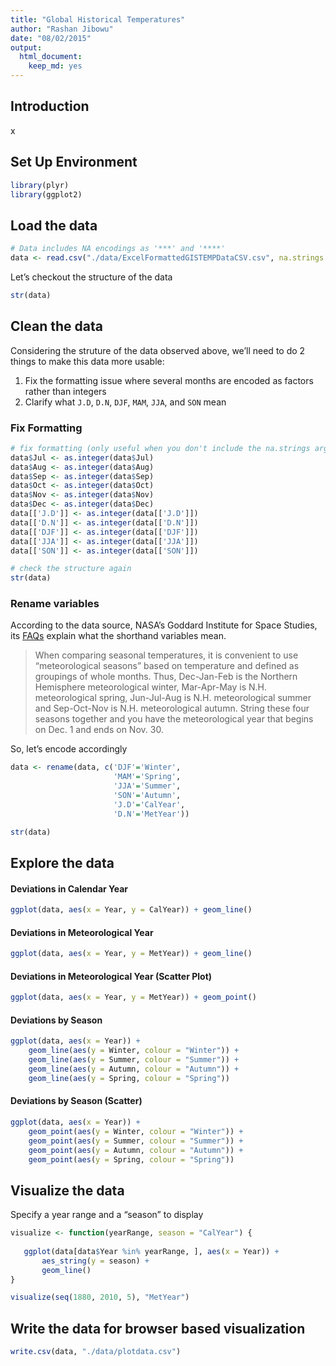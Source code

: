 ```yaml
---
title: "Global Historical Temperatures"
author: "Rashan Jibowu"
date: "08/02/2015"
output:
  html_document:
    keep_md: yes
---
```


## Introduction

x

## Set Up Environment

```r

library(plyr) 
library(ggplot2)

```

## Load the data

```r

# Data includes NA encodings as '***' and '****'
data <- read.csv("./data/ExcelFormattedGISTEMPDataCSV.csv", na.strings = c('***','****'))

```

Let's checkout the structure of the data

```r

str(data)

```

## Clean the data

Considering the struture of the data observed above, we'll need to do 2 things to make this data more usable:

1. Fix the formatting issue where several months are encoded as factors rather than integers
2. Clarify what `J.D`, `D.N`, `DJF`, `MAM`, `JJA`, and `SON` mean

### Fix Formatting

```r

# fix formatting (only useful when you don't include the na.strings argument when reading in the data)
data$Jul <- as.integer(data$Jul)
data$Aug <- as.integer(data$Aug)
data$Sep <- as.integer(data$Sep)
data$Oct <- as.integer(data$Oct)
data$Nov <- as.integer(data$Nov)
data$Dec <- as.integer(data$Dec)
data[['J.D']] <- as.integer(data[['J.D']])
data[['D.N']] <- as.integer(data[['D.N']])
data[['DJF']] <- as.integer(data[['DJF']])
data[['JJA']] <- as.integer(data[['JJA']])
data[['SON']] <- as.integer(data[['SON']])

# check the structure again
str(data)

```

### Rename variables

According to the data source, NASA's Goddard Institute for Space Studies, its [FAQs](http://data.giss.nasa.gov/gistemp/FAQ.html) explain what the shorthand variables mean.

> When comparing seasonal temperatures, it is convenient to use "meteorological seasons" based on temperature and defined as groupings of whole months. Thus, Dec-Jan-Feb is the Northern Hemisphere meteorological winter, Mar-Apr-May is N.H. meteorological spring, Jun-Jul-Aug is N.H. meteorological summer and Sep-Oct-Nov is N.H. meteorological autumn. String these four seasons together and you have the meteorological year that begins on Dec. 1 and ends on Nov. 30.

So, let's encode accordingly

```r

data <- rename(data, c('DJF'='Winter', 
                       'MAM'='Spring', 
                       'JJA'='Summer', 
                       'SON'='Autumn',
                       'J.D'='CalYear',
                       'D.N'='MetYear'))

str(data)

```

## Explore the data

#### Deviations in Calendar Year

```r

ggplot(data, aes(x = Year, y = CalYear)) + geom_line()

```

#### Deviations in Meteorological Year

```r

ggplot(data, aes(x = Year, y = MetYear)) + geom_line()

```

#### Deviations in Meteorological Year (Scatter Plot)

```r

ggplot(data, aes(x = Year, y = MetYear)) + geom_point()

```


#### Deviations by Season

```r

ggplot(data, aes(x = Year)) + 
    geom_line(aes(y = Winter, colour = "Winter")) + 
    geom_line(aes(y = Summer, colour = "Summer")) +
    geom_line(aes(y = Autumn, colour = "Autumn")) +
    geom_line(aes(y = Spring, colour = "Spring"))

```

#### Deviations by Season (Scatter)

```r

ggplot(data, aes(x = Year)) + 
    geom_point(aes(y = Winter, colour = "Winter")) + 
    geom_point(aes(y = Summer, colour = "Summer")) +
    geom_point(aes(y = Autumn, colour = "Autumn")) +
    geom_point(aes(y = Spring, colour = "Spring"))

```

## Visualize the data

Specify a year range and a "season" to display

```r

visualize <- function(yearRange, season = "CalYear") {
    
   ggplot(data[data$Year %in% yearRange, ], aes(x = Year)) +
       aes_string(y = season) + 
       geom_line()
}

visualize(seq(1880, 2010, 5), "MetYear")

```

## Write the data for browser based visualization

```r

write.csv(data, "./data/plotdata.csv")

```